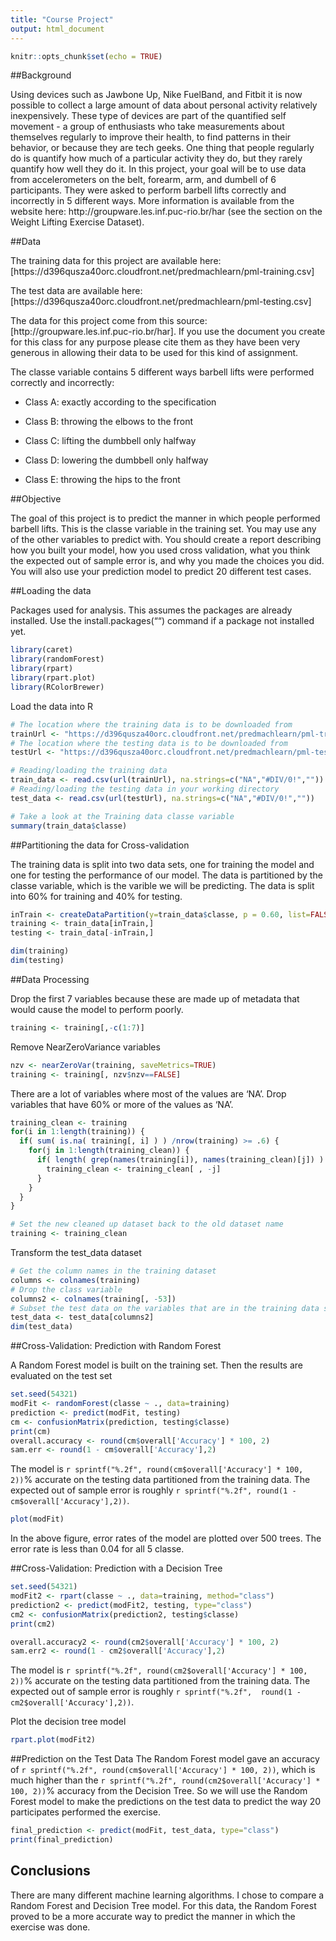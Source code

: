 ---
title: "Course Project"
output: html_document
---

```{r setup, include=FALSE}
knitr::opts_chunk$set(echo = TRUE)
```


##Background

Using devices such as Jawbone Up, Nike FuelBand, and Fitbit it is now possible to collect a large amount of data about personal activity relatively inexpensively. These type of devices are part of the quantified self movement - a group of enthusiasts who take measurements about themselves regularly to improve their health, to find patterns in their behavior, or because they are tech geeks. One thing that people regularly do is quantify how much of a particular activity they do, but they rarely quantify how well they do it. In this project, your goal will be to use data from accelerometers on the belt, forearm, arm, and dumbell of 6 participants. They were asked to perform barbell lifts correctly and incorrectly in 5 different ways. More information is available from the website here: http://groupware.les.inf.puc-rio.br/har (see the section on the Weight Lifting Exercise Dataset).


##Data

The training data for this project are available here: [https://d396qusza40orc.cloudfront.net/predmachlearn/pml-training.csv]

The test data are available here: [https://d396qusza40orc.cloudfront.net/predmachlearn/pml-testing.csv]

The data for this project come from this source: [http://groupware.les.inf.puc-rio.br/har]. If you use the document you create for this class for any purpose please cite them as they have been very generous in allowing their data to be used for this kind of assignment.

The classe variable contains 5 different ways barbell lifts were performed correctly and incorrectly:

* Class A: exactly according to the specification

* Class B: throwing the elbows to the front

* Class C: lifting the dumbbell only halfway

* Class D: lowering the dumbbell only halfway

* Class E: throwing the hips to the front


##Objective

The goal of this project is to predict the manner in which people performed barbell lifts. This is the classe variable in the training set. You may use any of the other variables to predict with. You should create a report describing how you built your model, how you used cross validation, what you think the expected out of sample error is, and why you made the choices you did. You will also use your prediction model to predict 20 different test cases.

##Loading the data

Packages used for analysis. This assumes the packages are already installed. Use the install.packages("") command if a package not installed yet.
```{r, echo=TRUE, warning=FALSE}
library(caret)
library(randomForest)
library(rpart)
library(rpart.plot)
library(RColorBrewer)
```
Load the data into R
```{r, echo=TRUE, warning=FALSE}
# The location where the training data is to be downloaded from
trainUrl <- "https://d396qusza40orc.cloudfront.net/predmachlearn/pml-training.csv"
# The location where the testing data is to be downloaded from
testUrl <- "https://d396qusza40orc.cloudfront.net/predmachlearn/pml-testing.csv"

# Reading/loading the training data 
train_data <- read.csv(url(trainUrl), na.strings=c("NA","#DIV/0!",""))
# Reading/loading the testing data in your working directory
test_data <- read.csv(url(testUrl), na.strings=c("NA","#DIV/0!",""))

# Take a look at the Training data classe variable
summary(train_data$classe)
```

##Partitioning the data for Cross-validation

The training data is split into two data sets, one for training the model and one for testing the performance of our model. The data is partitioned by the classe variable, which is the varible we will be predicting. The data is split into 60% for training and 40% for testing.
```{r, echo=TRUE, warning=FALSE}
inTrain <- createDataPartition(y=train_data$classe, p = 0.60, list=FALSE)
training <- train_data[inTrain,]
testing <- train_data[-inTrain,]

dim(training)
dim(testing)
```
##Data Processing

Drop the first 7 variables because these are made up of metadata that would cause the model to perform poorly.
```{r, echo=TRUE, warning=FALSE}
training <- training[,-c(1:7)]
```
Remove NearZeroVariance variables
```{r, echo=TRUE, warning=FALSE}
nzv <- nearZeroVar(training, saveMetrics=TRUE)
training <- training[, nzv$nzv==FALSE]
```
There are a lot of variables where most of the values are 'NA'. Drop variables that have 60% or more of the values as 'NA'.
```{r, echo=TRUE, warning=FALSE}
training_clean <- training
for(i in 1:length(training)) {
  if( sum( is.na( training[, i] ) ) /nrow(training) >= .6) {
    for(j in 1:length(training_clean)) {
      if( length( grep(names(training[i]), names(training_clean)[j]) ) == 1)  {
        training_clean <- training_clean[ , -j]
      }   
    } 
  }
}

# Set the new cleaned up dataset back to the old dataset name
training <- training_clean
```
Transform the test_data dataset
```{r, echo=TRUE, warning=FALSE}
# Get the column names in the training dataset
columns <- colnames(training)
# Drop the class variable
columns2 <- colnames(training[, -53])
# Subset the test data on the variables that are in the training data set
test_data <- test_data[columns2]
dim(test_data)
```

##Cross-Validation: Prediction with Random Forest

A Random Forest model is built on the training set. Then the results are evaluated on the test set
```{r, echo=TRUE, warning=FALSE}
set.seed(54321)
modFit <- randomForest(classe ~ ., data=training)
prediction <- predict(modFit, testing)
cm <- confusionMatrix(prediction, testing$classe)
print(cm)
overall.accuracy <- round(cm$overall['Accuracy'] * 100, 2)
sam.err <- round(1 - cm$overall['Accuracy'],2)
```
The model is `r sprintf("%.2f", round(cm$overall['Accuracy'] * 100, 2))`% accurate on the testing data partitioned from the training data. The expected out of sample error is roughly `r sprintf("%.2f", round(1 - cm$overall['Accuracy'],2))`. 

```{r, echo=TRUE, warning=FALSE}
plot(modFit)
```

In the above figure, error rates of the model are plotted over 500 trees. The error rate is less than 0.04 for all 5 classe.


##Cross-Validation: Prediction with a Decision Tree
```{r, echo=TRUE, warning=FALSE}
set.seed(54321)
modFit2 <- rpart(classe ~ ., data=training, method="class")
prediction2 <- predict(modFit2, testing, type="class")
cm2 <- confusionMatrix(prediction2, testing$classe)
print(cm2)

overall.accuracy2 <- round(cm2$overall['Accuracy'] * 100, 2)
sam.err2 <- round(1 - cm2$overall['Accuracy'],2)
```
The model is `r sprintf("%.2f", round(cm2$overall['Accuracy'] * 100, 2))`% accurate on the testing data partitioned from the training data. The expected out of sample error is roughly `r sprintf("%.2f",  round(1 - cm2$overall['Accuracy'],2))`.

Plot the decision tree model

```{r, echo=TRUE, warning=FALSE}
rpart.plot(modFit2)
```

##Prediction on the Test Data
The Random Forest model gave an accuracy of `r sprintf("%.2f", round(cm$overall['Accuracy'] * 100, 2))`, which is much higher than the `r sprintf("%.2f", round(cm2$overall['Accuracy'] * 100, 2))`% accuracy from the Decision Tree. So we will use the Random Forest model to make the predictions on the test data to predict the way 20 participates performed the exercise.
```{r, echo=TRUE, warning=FALSE}
final_prediction <- predict(modFit, test_data, type="class")
print(final_prediction)
```

## Conclusions
There are many different machine learning algorithms. I chose to compare a Random Forest and Decision Tree model. For this data, the Random Forest proved to be a more accurate way to predict the manner in which the exercise was done.












